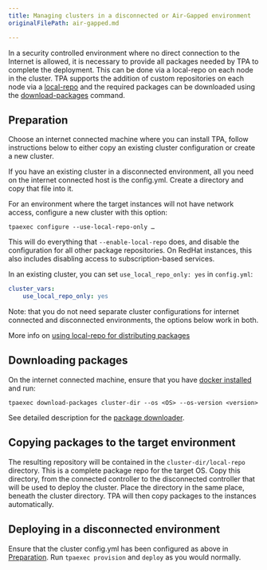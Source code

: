```yaml
---
title: Managing clusters in a disconnected or Air-Gapped environment
originalFilePath: air-gapped.md

---
```


In a security controlled environment where no direct connection to the
Internet is allowed, it is necessary to provide all packages needed by
TPA to complete the deployment. This can be done via a local-repo on
each node in the cluster. TPA supports the addition of custom
repositories on each node via a
[local-repo](local-repo/) and the required packages can be downloaded
using the [download-packages](tpaexec-download-packages/) command.

## Preparation

Choose an internet connected machine where you can install TPA,
follow instructions below to either copy an existing cluster
configuration or create a new cluster.

If you have an existing cluster in a disconnected environment, all you
need on the internet connected host is the config.yml. Create a
directory and copy that file into it.

For an environment where the target instances will not have network
access, configure a new cluster with this option:

```
tpaexec configure --use-local-repo-only …
```

This will do everything that `--enable-local-repo` does, and disable the
configuration for all other package repositories. On RedHat instances,
this also includes disabling access to subscription-based services.

In an existing cluster, you can set `use_local_repo_only: yes` in
`config.yml`:

```yaml
cluster_vars:
    use_local_repo_only: yes
```

Note: that you do not need separate cluster configurations for internet
connected and disconnected environments, the options below work in both.

More info on [using local-repo for distributing packages](local-repo/)

## Downloading packages

On the internet connected machine, ensure that you
have [docker installed](../platform-docker/) and run:

```shell
tpaexec download-packages cluster-dir --os <OS> --os-version <version>
```

See detailed description for
the [package downloader](tpaexec-download-packages/).

## Copying packages to the target environment

The resulting repository will be contained in the
`cluster-dir/local-repo` directory. This is a complete package repo for
the target OS. Copy this directory, from the connected controller to the
disconnected controller that will be used to deploy the cluster. Place
the directory in the same place, beneath the cluster directory. TPA
will then copy packages to the instances automatically.

## Deploying in a disconnected environment

Ensure that the cluster config.yml has been configured as above in
[Preparation](#preparation). Run `tpaexec provision` and `deploy` as you
would normally.
